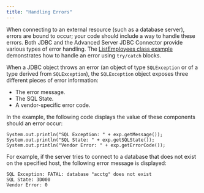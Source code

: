 ```yaml
---
title: "Handling Errors"
---
```


<div id="handling_errors" class="registered_link"></div>


When connecting to an external resource (such as a database server), errors are bound to occur; your code should include a way to handle these errors. Both JDBC and the Advanced Server JDBC Connector provide various types of error handling. The [ListEmployees class example](../05_using_the_advanced_server_jdbc_connector_with_java_applications/#using_the_advanced_server_jdbc_connector_with_java_applications) demonstrates how to handle an error using `try/catch` blocks.

When a JDBC object throws an error (an object of type `SQLException` or of a type derived from `SQLException`), the `SQLException` object exposes three different pieces of error information:

-   The error message.
-   The SQL State.
-   A vendor-specific error code.

In the example, the following code displays the value of these components should an error occur:

    System.out.println("SQL Exception: " + exp.getMessage());
    System.out.println("SQL State: " + exp.getSQLState());
    System.out.println("Vendor Error: " + exp.getErrorCode());

For example, if the server tries to connect to a database that does not exist on the specified host, the following error message is displayed:

    SQL Exception: FATAL: database "acctg" does not exist
    SQL State: 3D000
    Vendor Error: 0
